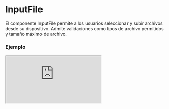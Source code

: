 
# InputFile

El componente InputFile permite a los usuarios seleccionar y subir archivos desde su dispositivo. Admite validaciones como tipos de archivo permitidos y tamaño máximo de archivo.

### Ejemplo

<Iframe minHeightIframe="30dvh" src="https://fenextjs-component-storybook.vercel.app/iframe.html?args=&id=input-inputfile--index&viewMode=story" />

### Importacion

Para importar el componente InputFile, se puede hacer desde fenextjs

```tsx copy
import { InputFile } from "fenextjs";
```

### Parametros

| Parametro | Tipo | Requerido | Default | Descripcion |
| --------- | ---- | --------- | ------- | ----------- |
| accept | string[] | no | [] | Tipos de archivo permitidos para la entrada. Ejemplo: ['jpg', 'png'] |
| defaultValue | FileProps | no | \{ fileData: '', text: '' \} | Valor predeterminado del archivo. Usado para establecer un archivo inicial. |
| onChange | (v: FileProps) =\> void | no | undefined | Función que se ejecuta cuando se selecciona un archivo. |
| onChangeProgress | (v: number) =\> void | no | undefined | Función que se ejecuta al actualizar el progreso de la carga. |
| onChangeError | (v: ErrorProps \| undefined) =\> void | no | undefined | Función que se ejecuta cuando hay un error durante la carga. |
| onUploadFile | (data: InputFileUploadDataProps) =\> Promise\<FileProps\> | no | undefined | Función que se ejecuta para manejar la carga del archivo. |
| clearAfterUpload | boolean | no | false | Indica si se debe limpiar el input después de una carga exitosa. |
| MAX_SIZE_FILE | number | no | 5000000 | Tamaño máximo del archivo en bytes que se puede subir. |
| parseProgress | (progres: number) =\> any | no | (e) =\> e | Función para analizar el progreso de la carga. |
| disabled | boolean | no | false | Indica si el input de archivo está deshabilitado. |
| textMaxSizeFile | string | no | 'File max size' | Texto que se muestra al superar el tamaño máximo permitido. |
| className | string | no | '' | Clase CSS para el componente principal. |
| classNameLabel | string | no | '' | Clase CSS para la etiqueta del componente. |
| classNameContent | string | no | '' | Clase CSS para el contenido del componente. |
| classNameInput | string | no | '' | Clase CSS para el input de archivo. |
| classNameError | string | no | '' | Clase CSS para el mensaje de error. |

### Storybook

Para ver el storybook del componente lo puede hacer con este [link](https://fenextjs-component-storybook.vercel.app/?path=/story/input-inputfile--index)

### Usos

- Selector de archivos con validación de tipo

```tsx copy
<InputFile 
    accept={['jpg', 'png']} 
    onChange={(file) => console.log(file)} 
/>
```

- Selector de archivos con tamaño máximo

```tsx copy
<InputFile 
    MAX_SIZE_FILE={2000000} 
    textMaxSizeFile="El archivo supera el límite de tamaño." 
    onChange={(file) => console.log(file)} 
/>
```

- Selector de archivos deshabilitado

```tsx copy
<InputFile 
    disabled={true} 
    onChange={(file) => console.log(file)}
/>
```

